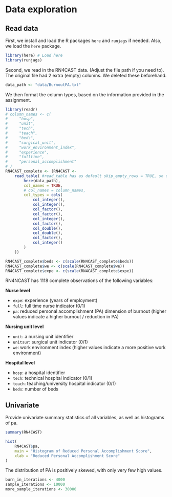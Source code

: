 # Data exploration

## Read data

First, we install and load the R packages `here` and `runjags` if needed. Also, we load the `here` package.


```r
library(here) # Load here
library(runjags)
```

Second, we read in the RN4CAST data. (Adjust the file path if you need to). The original file had 2 extra (empty) columns. We deleted these beforehand.

```r
data_path <- "data/BurnoutPA.txt"
```

We then format the column types, based on the information provided in the assignment. 
<!--- clean out commented text lines in code block --->

```r
library(readr) 
# column_names <- c(
#     "hosp",
#     "unit",
#     "tech",
#     "teach",
#     "beds",
#     "surgical_unit",
#     "work_environment_index",
#     "experience",
#     "fulltime",
#     "personal_accomplishment"
# )
RN4CAST_complete <- (RN4CAST <-
    read_table( #read_table has as default skip_empty_rows = TRUE, so only rows without missing data are read in
        here(data_path),
        col_names = TRUE,
        # col_names = column_names,
        col_types = cols(
            col_integer(),
            col_integer(),
            col_factor(),
            col_factor(),
            col_integer(),
            col_factor(),
            col_double(),
            col_double(),
            col_factor(),
            col_integer()
        )
    ))
```

```r
RN4CAST_complete$beds <- c(scale(RN4CAST_complete$beds))
RN4CAST_complete$we <- c(scale(RN4CAST_complete$we))
RN4CAST_complete$expe <- c(scale(RN4CAST_complete$expe))
```

RN4NCAST has 1118 complete observations of the following variables:

**Nurse level**

-   `expe`: experience (years of employment)
-   `full`: full time nurse indicator (0/1)
-   `pa`: reduced personal accomplishment (PA) dimension of burnout
    (higher values indicate a higher burnout / reduction in PA)

**Nursing unit level**

-   `unit`: a nursing unit identifier
-   `unitsur`: surgical unit indicator (0/1)
-   `we`: work environment index (higher values indicate a more positive
    work environment)

**Hospital level**

-   `hosp`: a hospital identifier
-   `tech`: technical hospital indicator (0/1)
-   `teach`: teaching/university hospital indicator (0/1)
-   `beds`: number of beds

## Univariate

Provide univariate summary statistics of all variables, as well as histograms of pa.

```r
summary(RN4CAST)
```

```r
hist(
    RN4CAST$pa,
    main = "Histogram of Reduced Personal Accomplishment Score",
    xlab = "Reduced Personal Accomplishment Score"
)
```

The distribution of PA is positively skewed, with only very few high values.

```r
burn_in_iterations <- 4000
sample_iterations <- 10000
more_sample_iterations <- 30000
```
